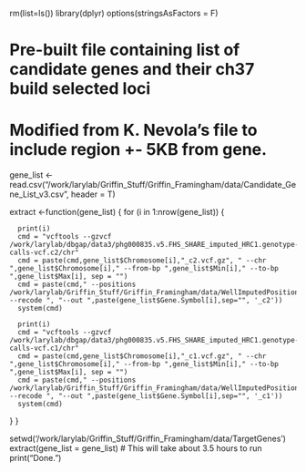 rm(list=ls())
library(dplyr)
options(stringsAsFactors = F)

# Pre-built file containing list of candidate genes and their ch37 build selected loci
# Modified from K. Nevola's file to include region +- 5KB from gene.
gene_list <- read.csv("/work/larylab/Griffin_Stuff/Griffin_Framingham/data/Candidate_Gene_List_v3.csv", header = T)

extract <-function(gene_list) {
  for (i in 1:nrow(gene_list)) {
    
      print(i)
      cmd = "vcftools --gzvcf /work/larylab/dbgap/data3/phg000835.v5.FHS_SHARE_imputed_HRC1.genotype-calls-vcf.c2/chr"
      cmd = paste(cmd,gene_list$Chromosome[i],"_c2.vcf.gz", " --chr ",gene_list$Chromosome[i]," --from-bp ",gene_list$Min[i]," --to-bp ",gene_list$Max[i], sep = "")
      cmd = paste(cmd," --positions /work/larylab/Griffin_Stuff/Griffin_Framingham/data/WellImputedPositions8.txt --recode ", "--out ",paste(gene_list$Gene.Symbol[i],sep="", '_c2'))
      system(cmd)
      
      print(i)
      cmd = "vcftools --gzvcf /work/larylab/dbgap/data3/phg000835.v5.FHS_SHARE_imputed_HRC1.genotype-calls-vcf.c1/chr"
      cmd = paste(cmd,gene_list$Chromosome[i],"_c1.vcf.gz", " --chr ",gene_list$Chromosome[i]," --from-bp ",gene_list$Min[i]," --to-bp ",gene_list$Max[i], sep = "")
      cmd = paste(cmd," --positions /work/larylab/Griffin_Stuff/Griffin_Framingham/data/WellImputedPositions8.txt --recode ", "--out ",paste(gene_list$Gene.Symbol[i],sep="", '_c1'))
      system(cmd)
    
  }
}

setwd('/work/larylab/Griffin_Stuff/Griffin_Framingham/data/TargetGenes')
extract(gene_list = gene_list) # This will take about 3.5 hours to run
print("Done.")
